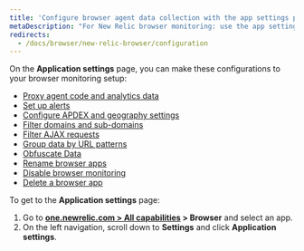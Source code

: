```yaml
---
title: 'Configure browser agent data collection with the app settings page'
metaDescription: "For New Relic browser monitoring: use the app settings page to configure the agent type and deployment method."
redirects:
  - /docs/browser/new-relic-browser/configuration
---
```


On the **Application settings** page, you can make these configurations to your browser monitoring setup:
* [Proxy agent code and analytics data](/docs/browser/new-relic-browser/configuration/proxy-agent-requests/)
* [Set up alerts](/docs/browser/new-relic-browser/configuration/view-browser-apps-alert-information/)
* [Configure APDEX and geography settings](/docs/browser/new-relic-browser/configuration/browser-settings-ui-options-apdex-geography/#apdex-settings)
* [Filter domains and sub-domains](/docs/browser/new-relic-browser/configuration/monitor-or-block-specific-domains-subdomains/)
* [Filter AJAX requests](/docs/browser/new-relic-browser/configuration/filter-ajax-request-events/)
* [Group data by URL patterns](/docs/browser/new-relic-browser/configuration/group-browser-metrics-urls/)
* [Obfuscate Data](/docs/browser/new-relic-browser/configuration/obfuscate-browser-agent-data/)
* [Rename browser apps](/docs/browser/new-relic-browser/configuration/rename-browser-apps/)
* [Disable browser monitoring](/docs/browser/new-relic-browser/installation/disable-browser-monitoring/)
* [Delete a browser app](/docs/apm/new-relic-apm/maintenance/remove-applications-new-relic/#remove)

To get to the **Application settings** page:

1. Go to **[one.newrelic.com > All capabilities](https://one.newrelic.com/all-capabilities) > Browser** and select an app.
3. On the left navigation, scroll down to **Settings** and click **Application settings**.